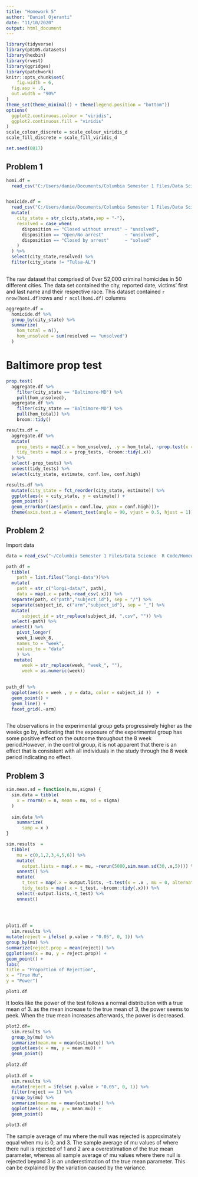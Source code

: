 ```yaml
---
title: "Homework 5"
author: "Daniel Ojeranti"
date: "11/10/2020"
output: html_document
---
```


```r
library(tidyverse)
library(p8105.datasets)
library(hexbin)
library(rvest)
library(ggridges)
library(patchwork)
knitr::opts_chunk$set(
	fig.width = 6, 
  fig.asp = .6,
  out.width = "90%"
)
theme_set(theme_minimal() + theme(legend.position = "bottom"))
options(
  ggplot2.continuous.colour = "viridis",
  ggplot2.continuous.fill = "viridis"
)
scale_colour_discrete = scale_colour_viridis_d
scale_fill_discrete = scale_fill_viridis_d

set.seed(0817)
```

## Problem 1

```r
homi.df =
  read_csv("C:/Users/danie/Documents/Columbia Semester 1 Files/Data Science  R Code/Homeowrks/p8105_hw5_do2381/homi-data/homicide-data.csv")


homicide.df =
  read_csv("C:/Users/danie/Documents/Columbia Semester 1 Files/Data Science  R Code/Homeowrks/p8105_hw5_do2381/homi-data/homicide-data.csv") %>% 
  mutate(
    city_state = str_c(city,state,sep = "-"),
    resolved = case_when(
      disposition == "Closed without arrest" ~ "unsolved",
      disposition == "Open/No arrest"        ~ "unsolved",
      disposition == "Closed by arrest"      ~ "solved"
    )
  ) %>% 
  select(city_state,resolved) %>% 
  filter(city_state != "Tulsa-AL")
  
```

The raw  dataset that comprised of 0ver 52,000 criminal homicides in 50 different cities. The data set contained the city, reported date, victims' first and last name and their respective race. This dataset contained `r nrow(homi.df)`rows and `r ncol(homi.df)` columns

```r
aggregate.df =
  homicide.df %>% 
  group_by(city_state) %>% 
  summarize(
    hom_total = n(),
    hom_unsolved = sum(resolved == "unsolved")
  )
```

# Baltimore prop test

```r
prop.test(
  aggregate.df %>%  
    filter(city_state == "Baltimore-MD") %>% 
    pull(hom_unsolved),
  aggregate.df %>%  
    filter(city_state == "Baltimore-MD") %>% 
    pull(hom_total)) %>% 
    broom::tidy()


```

```r
results.df =
  aggregate.df %>% 
  mutate(
    prop_tests = map2(.x = hom_unsolved, .y = hom_total, ~prop.test(x = .x, n = .y)),
    tidy_tests = map(.x = prop_tests, ~broom::tidy(.x))
  ) %>% 
  select(-prop_tests) %>% 
  unnest(tidy_tests) %>% 
  select(city_state, estimate, conf.low, conf.high)
```

```r
results.df %>% 
  mutate(city_state = fct_reorder(city_state, estimate)) %>% 
  ggplot(aes(x = city_state, y = estimate)) +
  geom_point() +
  geom_errorbar((aes(ymin = conf.low, ymax = conf.high)))+
  theme(axis.text.x = element_text(angle = 90, vjust = 0.5, hjust = 1))
```

## Problem 2

Import data

```r
data = read_csv("~/Columbia Semester 1 Files/Data Science  R Code/Homeowrks/p8105_hw5_do2381/longi-data/con_01.csv")
```

```r


path_df =
  tibble(
    path = list.files("longi-data"))%>% 
  mutate(
    path = str_c("longi-data/", path),
    data = map(.x = path,~read_csv(.x))) %>% 
  separate(path, c("path","subject_id"), sep = "/") %>% 
  separate(subject_id, c("arm","subject_id"), sep = "_") %>% 
  mutate(
      subject_id = str_replace(subject_id, ".csv", "")) %>%  
  select(-path) %>% 
  unnest() %>% 
    pivot_longer(
    week_1:week_8,
    names_to = "week",
    values_to = "data"
    ) %>% 
   mutate(
      week = str_replace(week, "week_", ""),
      week = as.numeric(week))

  
path_df %>% 
  ggplot(aes(x = week , y = data, color = subject_id ))  + 
  geom_point() +
  geom_line() +
  facet_grid(.~arm)
  

```
The observations in the experimental group gets progressively higher as the weeks go by, indicating that the exposure of the experimental group has some positive effect on the outcome throughout the 8 week period.However, in the control group, it is not apparent that there is an effect that is consistent with all individuals in the study through the 8 week period indicating no effect.

## Problem 3

```r

sim.mean.sd = function(n,mu,sigma) {
  sim.data = tibble(
    x = rnorm(n = n, mean = mu, sd = sigma)
  )
  
  sim.data %>% 
    summarize(
      samp = x )
}

sim.results  = 
  tibble(
    mu = c(0,1,2,3,4,5,6)) %>% 
    mutate(
      output.lists = map(.x = mu, ~rerun(5000,sim.mean.sd(30,.x,5)))) %>% 
    unnest() %>% 
    mutate(
      t_test = map(.x = output.lists, ~t.test(x = .x , mu = 0, alternative = 'two.sided', paired = FALSE, conf.level = 0.95)),
      tidy_tests = map(.x = t_test, ~broom::tidy(.x))) %>% 
    select(-output.lists,-t_test) %>% 
    unnest()
   


  
plot1.df =
  sim.results %>%
mutate(reject = ifelse( p.value > "0.05", 0, 1)) %>%
group_by(mu) %>%
summarize(reject.prop = mean(reject)) %>%
ggplot(aes(x = mu, y = reject.prop)) +
geom_point() +
labs(
title = "Proportion of Rejection",
x = "True Mu",
y = "Power")

plot1.df
```

It looks like the power of the test follows a normal distribution with a true mean of 3. as the mean increase to the true mean of 3, the power seems to peek. When the true mean increases afterwards, the power is decreased.

```r
plot2.df=
  sim.results %>% 
  group_by(mu) %>% 
  summarize(mean.mu = mean(estimate)) %>% 
  ggplot(aes(x = mu, y = mean.mu)) +
  geom_point()
  
plot2.df
  
plot3.df =
  sim.results %>% 
  mutate(reject = ifelse( p.value > "0.05", 0, 1)) %>% 
  filter(reject == 1) %>% 
  group_by(mu) %>% 
  summarize(mean.mu = mean(estimate)) %>% 
  ggplot(aes(x = mu, y = mean.mu)) +
  geom_point()

plot3.df

```

The sample average of mu where the null was rejected is approximately equal when mu is 0, and 3. The sample average of mu values of where there null is rejected of 1 and 2 are a overestimation of the true mean parameter, whereas all  sample average of mu values where there null is rejected beyond 3 is an underestimation of the true mean parameter. This can be explained by the variation caused by the variance.
